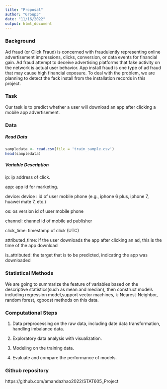 ```yaml
---
title: "Proposal"
author: "Group3"
date: "11/16/2022"
output: html_document
---
```


### Background

Ad fraud (or Click Fraud) is concerned with fraudulently representing online advertisement impressions, clicks, conversion, or data events for financial gain. Ad fraud attempt to deceive advertising platforms that fake activity on the network is actual user behavior. App install fraud is one type of ad fraud that may cause high financial exposure. To deal with the problem, we are planning to detect the fack install from the installation records in this project.

### Task
Our task is to predict whether a user will download an app after clicking a mobile app advertisement.

### Data

##### Read Data
```r
sampledata <- read.csv(file = 'train_sample.csv')
head(sampledata)
```


##### Variable Description

ip: ip address of click.

app: app id for marketing.

device: device :  id of user mobile phone (e.g., iphone 6 plus, iphone 7, huawei mate 7, etc.) 

os: os version id of user mobile phone 

channel: channel id of mobile ad publisher 

click_time: timestamp of click (UTC) 

attributed_time: if the user downloads the app after clicking an ad, this is the time of the app download 

is_attributed: the target that is to be predicted, indicating the app was downloaded


### Statistical Methods

We are going to summarize the feature of variables based on the descriptive statistics(such as mean and median), then construct models including regression model,support vector machines,  k-Nearest-Neighbor,  random forest, xgboost methods on this data.

### Computational Steps

1. Data preprocessing on the raw data, including date data transformation, handling imbalance data.

2. Exploratory data analysis with visualization.

3. Modeling on the training data.

4. Evaluate and compare the performance of models.


### Github repository
https://github.com/amandazhao2022/STAT605_Project




